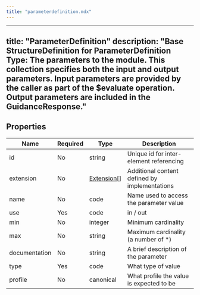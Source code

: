 ```yaml
---
title: "parameterdefinition.mdx"
---
```


---
title: "ParameterDefinition"
description: "Base StructureDefinition for ParameterDefinition Type: The parameters to the module. This collection specifies both the input and output parameters. Input parameters are provided by the caller as part of the $evaluate operation. Output parameters are included in the GuidanceResponse."
---

## Properties

| Name          | Required | Type                                                  | Description                                   |
| ------------- | -------- | ----------------------------------------------------- | --------------------------------------------- |
| id            | No       | string                                                | Unique id for inter-element referencing       |
| extension     | No       | [Extension](/medical-api/fhir/data-types/extension)[] | Additional content defined by implementations |
| name          | No       | code                                                  | Name used to access the parameter value       |
| use           | Yes      | code                                                  | in / out                                      |
| min           | No       | integer                                               | Minimum cardinality                           |
| max           | No       | string                                                | Maximum cardinality (a number of \*)          |
| documentation | No       | string                                                | A brief description of the parameter          |
| type          | Yes      | code                                                  | What type of value                            |
| profile       | No       | canonical                                             | What profile the value is expected to be      |
